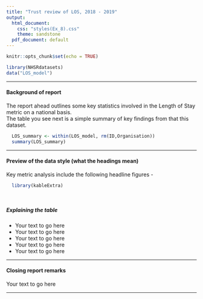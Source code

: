 ```yaml
---
title: "Trust review of LOS, 2018 - 2019"
output:
  html_document:
    css: "styles(Ex_8).css"
    theme: sandstone
  pdf_document: default
---
```


```r
knitr::opts_chunk$set(echo = TRUE)
```


```r
library(NHSRdatasets)
data("LOS_model")
```

***

####  Background of report

<section>

<span>
  The report ahead outlines some key statistics involved in the Length of Stay metric on a national basis.    
  The table you see next is a simple summary of key findings from that this dataset.  
</span> 
  
```r
  LOS_summary <- within(LOS_model, rm(ID,Organisation)) 
  summary(LOS_summary)
```

</section>
*** 

#### Preview of the data style (what the headings mean)



<section>

<span>
Key metric analysis include the following headline figures -
</span>


<!-- Activity 8 - Add in a 'kable' method below of displaying a section of data from the table of your choice -->

```r
  library(kableExtra)

    
```

##### Explaining the table


<body class="listformat">
- Your text to go here  
- Your text to go here  
- Your text to go here  
- Your text to go here  
- Your text to go here  
</body>

</section>

***

#### Closing report remarks 

<section>

Your text to go here 

</section>

***

</body> 




